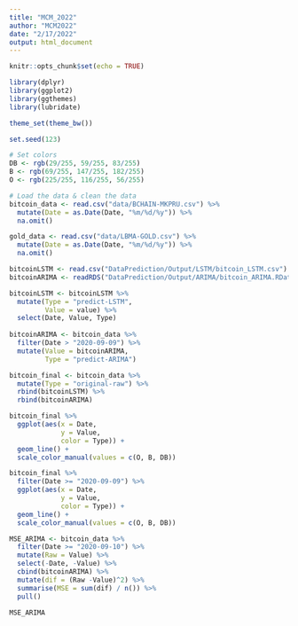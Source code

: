 ```yaml
---
title: "MCM_2022"
author: "MCM2022"
date: "2/17/2022"
output: html_document
---
```


```r
knitr::opts_chunk$set(echo = TRUE)
```

```r
library(dplyr)
library(ggplot2)
library(ggthemes)
library(lubridate)

theme_set(theme_bw())

set.seed(123)
```

```r
# Set colors
DB <- rgb(29/255, 59/255, 83/255)
B <- rgb(69/255, 147/255, 182/255)
O <- rgb(225/255, 116/255, 56/255)
```

```r
# Load the data & clean the data
bitcoin_data <- read.csv("data/BCHAIN-MKPRU.csv") %>% 
  mutate(Date = as.Date(Date, "%m/%d/%y")) %>% 
  na.omit()

gold_data <- read.csv("data/LBMA-GOLD.csv") %>% 
  mutate(Date = as.Date(Date, "%m/%d/%y")) %>% 
  na.omit()

bitcoinLSTM <- read.csv("DataPrediction/Output/LSTM/bitcoin_LSTM.csv")
bitcoinARIMA <- readRDS("DataPrediction/Output/ARIMA/bitcoin_ARIMA.RData")

bitcoinLSTM <- bitcoinLSTM %>% 
  mutate(Type = "predict-LSTM",
         Value = value) %>% 
  select(Date, Value, Type)
  
bitcoinARIMA <- bitcoin_data %>% 
  filter(Date > "2020-09-09") %>% 
  mutate(Value = bitcoinARIMA,
         Type = "predict-ARIMA")

bitcoin_final <- bitcoin_data %>% 
  mutate(Type = "original-raw") %>% 
  rbind(bitcoinLSTM) %>% 
  rbind(bitcoinARIMA)
```

```r
bitcoin_final %>% 
  ggplot(aes(x = Date,
             y = Value,
             color = Type)) +
  geom_line() +
  scale_color_manual(values = c(O, B, DB))

bitcoin_final %>%
  filter(Date >= "2020-09-09") %>% 
  ggplot(aes(x = Date,
             y = Value,
             color = Type)) +
  geom_line() +
  scale_color_manual(values = c(O, B, DB))
```

```r
MSE_ARIMA <- bitcoin_data %>% 
  filter(Date >= "2020-09-10") %>% 
  mutate(Raw = Value) %>%
  select(-Date, -Value) %>% 
  cbind(bitcoinARIMA) %>% 
  mutate(dif = (Raw -Value)^2) %>% 
  summarise(MSE = sum(dif) / n()) %>% 
  pull()

MSE_ARIMA
```

